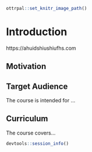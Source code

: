
```r
ottrpal::set_knitr_image_path()
```

# Introduction
https://ahuidshiushiufhs.com


## Motivation


## Target Audience  

The course is intended for ...

## Curriculum  

The course covers...


```r
devtools::session_info()
```
